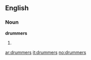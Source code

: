==English==

===Noun===
'''drummers'''

# {{plural of|drummer}}

[[ar:drummers]]
[[it:drummers]]
[[no:drummers]]